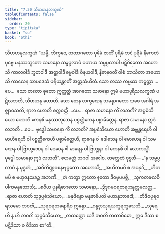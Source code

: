 ```yaml
---
title: "7.30 သီဟဟနုလက္ခဏံ"
tableOfContents: false
sidebar:
  order: 20
type: "tipitaka"
basket: "su"
book: "pthi"
---
```



<DynamicBreadcrumb />

<Paragraph number="553" type="center" book="pthi">
<Emphasis>သီဟဟနုလက္ခဏံ</Emphasis>
</Paragraph>

<Division number="238" book="pthi" e="ch" v="8" p="142">

<Paragraph number="554" book="pthi">
“ယမ္ပိ, ဘိက္ခဝေ, တထာဂတော ပုရိမံ ဇာတိံ ပုရိမံ ဘဝံ ပုရိမံ နိကေတံ ပုဗ္ဗေ မနုဿဘူတော သမာနော သမ္ဖပ္ပလာပံ ပဟာယ သမ္ဖပ္ပလာပါ ပဋိဝိရတော အဟောသိ ကာလဝါဒီ ဘူတဝါဒီ အတ္ထဝါဒီ ဓမ္မဝါဒီ ဝိနယဝါဒီ, နိဓာနဝတိံ ဝါစံ ဘာသိတာ အဟောသိ ကာလေန သာပဒေသံ ပရိယန္တဝတိံ အတ္ထသံဟိတံ. သော တဿ ကမ္မဿ ကဋတ္တာ …ပေ…  သော တတော စုတော ဣတ္ထတ္တံ အာဂတော သမာနော ဣမံ မဟာပုရိသလက္ခဏံ ပဋိလဘတိ, သီဟဟနု ဟောတိ.
</Paragraph>

<Paragraph number="555" book="pthi">
သော တေန လက္ခဏေန သမန္နာဂတော သစေ အဂါရံ အဇ္ဈာဝသတိ, ရာဇာ ဟောတိ စက္ကဝတ္တီ …ပေ…  ရာဇာ သမာနော ကိံ လဘတိ? အပ္ပဓံသိယော ဟောတိ ကေနစိ မနုဿဘူတေန ပစ္စတ္ထိကေန ပစ္စာမိတ္တေန. ရာဇာ သမာနော ဣဒံ လဘတိ …ပေ…  ဗုဒ္ဓေါ သမာနော ကိံ လဘတိ? အပ္ပဓံသိယော ဟောတိ အဗ္ဘန္တရေဟိ ဝါ ဗာဟိရေဟိ ဝါ ပစ္စတ္ထိကေဟိ ပစ္စာမိတ္တေဟိ, ရာဂေန ဝါ ဒေါသေန ဝါ မောဟေန ဝါ သမဏေန ဝါ ဗြာဟ္မဏေန ဝါ ဒေဝေန ဝါ မာရေန ဝါ ဗြဟ္မုနာ ဝါ ကေနစိ ဝါ လောကသ္မိံ. ဗုဒ္ဓေါ သမာနော ဣဒံ လဘတိ”. ဧတမတ္ထံ ဘဂဝါ အဝေါစ.
</Paragraph>

</Division>
<Division number="239" book="pthi" e="ch" v="8" p="143">

<Paragraph number="556" book="pthi">
တတ္ထေတံ ဝုစ္စတိ—
</Paragraph>

<Paragraph number="557" type="verses" book="pthi">
_“န သမ္ဖပ္ပလာပံ န မုဒ္ဓတံ,_  
_အဝိကိဏ္ဏဝစနဗျပ္ပထော အဟောသိ;_  
_အဟိတမပိ စ အပနုဒိ,_  
_ဟိတမပိ စ ဗဟုဇနသုခဉ္စ အဘဏိ._  

</Paragraph>

<Paragraph number="558" type="verses" book="pthi">
_တံ ကတွာ ဣတော စုတော ဒိဝမုပပဇ္ဇိ,_  
_သုကတဖလဝိပါကမနုဘောသိ;_  
_စဝိယ ပုနရိဓာဂတော သမာနော,_  
_ဒွိဒုဂမဝရတရဟနုတ္တမလတ္ထ._  

</Paragraph>

<Paragraph number="559" type="verses" book="pthi">
_ရာဇာ ဟောတိ သုဒုပ္ပဓံသိယော,_  
_မနုဇိန္ဒော မနုဇာဓိပတိ မဟာနုဘာဝေါ;_  
_တိဒိဝပုရဝရသမော ဘဝတိ,_  
_သုရဝရတရောရိဝ ဣန္ဒော._  

</Paragraph>

<Paragraph number="560" type="verses" book="pthi">
_ဂန္ဓဗ္ဗာသုရယက္ခရက္ခသေဘိ,_  
_သုရေဟိ န ဟိ ဘဝတိ သုပ္ပဓံသိယော;_  
_တထတ္တော ယဒိ ဘဝတိ တထာဝိဓော,_  
ဣဓ ဒိသာ စ ပဋိဒိသာ စ ဝိဒိသာ စာ”တိ._
</Paragraph>
</Division>